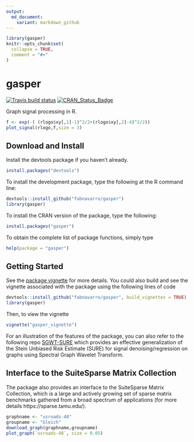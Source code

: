 ```yaml
---
output:
  md_document:
    variant: markdown_github
---
```

```r
library(gasper)
knitr::opts_chunk$set(
  collapse = TRUE,
  comment = "#>"
)
```
# gasper

[![Travis build status](https://travis-ci.org/fabnavarro/gasper.svg?branch=master)](https://travis-ci.org/fabnavarro/gasper)
[![CRAN_Status_Badge](http://www.r-pkg.org/badges/version/gasper)](http://cran.r-project.org/package=gasper)

Graph signal processing in R.
```r
f <- exp(-( (rlogo$xy[,1]-1)^2/2+(rlogo$xy[,2]-4)^2/2))
plot_signal(rlogo,f,size = 3)
```

## Download and Install

Install the devtools package if you haven't already.
```r
install.packages("devtools")
```

To install the development package, type the following at the R command line:
```r
devtools::install_github("fabnavarro/gasper")
library(gasper)
```

To install the CRAN version of the package, type the following:
```r
install.packages("gasper")
```


To obtain the complete list of package functions, simply type 
```r
help(package = "gasper")
```

## Getting Started

See the [package vignette](https://fnavarro.perso.math.cnrs.fr/rpackage/gasper_vignette.pdf) for more details.
You could also build and see the vignette associated with the package using the following lines of code
```r
devtools::install_github("fabnavarro/gasper", build_vignettes = TRUE)
library(gasper)
```

Then, to view the vignette
```r
vignette("gasper_vignette")
```

For an illustration of the features of the package, you can also refer to the following repo [SGWT-SURE](https://github.com/fabnavarro/SGWT-SURE) which provides an effective generalization of the Stein Unbiased Risk Estimate (SURE) for signal denoising/regression on graphs using Spectral Graph Wavelet Transform.

## Interface to the SuiteSparse Matrix Collection

The package also provides an interface to the SuiteSparse Matrix Collection, which is a large and actively growing set of sparse matrix benchmarks gathered from a broad spectrum of applications (for more details https://sparse.tamu.edu/).

```r
graphname <- "usroads-48"
groupname <- "Gleich"
download_graph(graphname,groupname)
plot_graph(`usroads-48`, size = 0.05)
```

 


